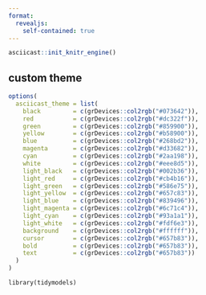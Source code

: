 ```yaml
---
format:
  revealjs:
    self-contained: true
---
```


```r
asciicast::init_knitr_engine()
```

## custom theme

```r
options(
  asciicast_theme = list(
    black         = c(grDevices::col2rgb("#073642")),
    red           = c(grDevices::col2rgb("#dc322f")),
    green         = c(grDevices::col2rgb("#859900")),
    yellow        = c(grDevices::col2rgb("#b58900")),
    blue          = c(grDevices::col2rgb("#268bd2")),
    magenta       = c(grDevices::col2rgb("#d33682")),
    cyan          = c(grDevices::col2rgb("#2aa198")),
    white         = c(grDevices::col2rgb("#eee8d5")),
    light_black   = c(grDevices::col2rgb("#002b36")),
    light_red     = c(grDevices::col2rgb("#cb4b16")),
    light_green   = c(grDevices::col2rgb("#586e75")),
    light_yellow  = c(grDevices::col2rgb("#657c83")),
    light_blue    = c(grDevices::col2rgb("#839496")),
    light_magenta = c(grDevices::col2rgb("#6c71c4")),
    light_cyan    = c(grDevices::col2rgb("#93a1a1")),
    light_white   = c(grDevices::col2rgb("#fdf6e3")),
    background    = c(grDevices::col2rgb("#ffffff")),
    cursor        = c(grDevices::col2rgb("#657b83")),
    bold          = c(grDevices::col2rgb("#657b83")),
    text          = c(grDevices::col2rgb("#657b83"))
  )
)
```

```asciicast
library(tidymodels)
```

